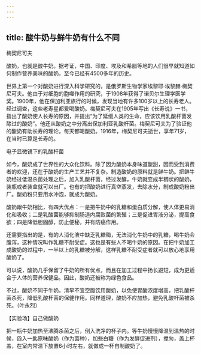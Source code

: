 ```yaml
---
---
---
```

title: 酸牛奶与鲜牛奶有什么不同
---




梅契尼可夫



酸奶，也就是酸牛奶。据考证，中国、印度、埃及和希腊等地的人们很早就知道如何制作营养美味的酸奶，至今已经有4500多年的历史。

世界上第一个对酸奶进行深入科学研究的，是俄罗斯生物学家埃黎耶·埃黎赫·梅契尼可夫。他由于对细胞的胞噬作用的研究，于1908年获得了诺贝尔生理学医学奖。1900年，他在保加利亚旅行的时候，发现当地有许多100岁以上的长寿老人。经过调查，这些老寿星都爱喝酸奶。梅契尼可夫在1905年写出《长寿说》一书，指出了酸奶使人长寿的原因，并提出“为了延缓人类的生命，应该饮用乳酸杆菌发酵过的酸奶”。他还从酸奶之中分离出保加利亚乳酸杆菌。梅契尼可夫为了验证他的酸奶有助长寿的理论，每天都喝酸奶。1916年，梅契尼可夫逝世，享年71岁，在当时已算是长寿的。

电子显微镜下的乳酸杆菌



如今，酸奶成了世界性的大众化饮料。除了因为酸奶本身味道酸甜，因而受到消费者的欢迎，还在于酸奶的生产工艺并不复杂。制造酸奶的原料就是鲜牛奶。把鲜牛奶经过低温杀菌处理之后，加入乳酸杆菌，经过发酵，牛奶就变成半稠状的酸奶，装瓶或者装盒就可以出厂。也有的把酸奶进行真空蒸发，去除水分，制成酸奶粉出厂。酸奶粉只要用水冲泡，就成为酸奶。



酸奶跟牛奶相比，有四大优点：一是把牛奶中的乳糖和蛋白质分解，使人体更易消化和吸收；二是乳酸菌能够抑制肠道内腐败菌的繁殖；三是促进胃液分泌，提高食欲；四是降低胆固醇，防止便秘，并有防癌作用。

还需要指出的是，有的人消化液中缺乏乳糖酶，无法消化牛奶中的乳糖，喝牛奶会腹泻，这种情况叫作乳糖不耐受症。这也是有些人不喝牛奶的原因。在把牛奶加工成酸奶的过程中，一半以上的乳糖被分解，这样乳糖不耐受症者就可以放心地享用酸奶了。

可以说，酸奶几乎保留了牛奶的所有优点，而且在加工过程中扬长避短，成为更适合于人体的营养保健品。因此，酸奶还被称为绿色食品。

不过，酸奶不同于牛奶，清早不宜空腹饮用酸奶，以免使胃酸浓度增高，把乳酸杆菌杀死，降低乳酸杆菌的保健作用。同样道理，酸奶不应加热，避免乳酸杆菌被杀死。（叶永烈）





【实验场】自己做酸奶

把一瓶牛奶加热至沸腾杀菌之后，倒入洗净的杯子内。等牛奶慢慢降温到温热的时候，舀入一匙原味酸奶（作为菌种），加些白糖（作为发酵促进剂），搅匀，盖上杯盖，在室内常温下放置6小时左右，就做成一杯自制酸奶了。